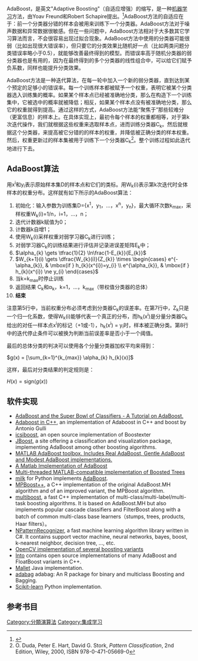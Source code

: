 AdaBoost，是英文"Adaptive Boosting"（自适应增强）的缩写，是一种[[机器学习|机器学习]]方法，由Yoav Freund和Robert Schapire提出。<ref>{{cite paper | first1 = Yoav | last1 = Freund | first2 = Robert E. | last2 = Schapire | id = {{citeseerx|10.1.1.56.9855}} | title = A Decision-Theoretic Generalization of on-Line Learning and an Application to Boosting | year = 1995 }}</ref>AdaBoost方法的自适应在于：前一个分类器分错的样本会被用来训练下一个分类器。AdaBoost方法对于噪声数据和异常数据很敏感。但在一些问题中，AdaBoost方法相对于大多数其它学习算法而言，不会很容易出现过拟合现象。AdaBoost方法中使用的分类器可能很弱（比如出现很大错误率），但只要它的分类效果比随机好一点（比如两类问题分类错误率略小于0.5），就能够改善最终得到的模型。而错误率高于随机分类器的弱分类器也是有用的，因为在最终得到的多个分类器的线性组合中，可以给它们赋予负系数，同样也能提升分类效果。

AdaBoost方法是一种迭代算法，在每一轮中加入一个新的弱分类器，直到达到某个预定的足够小的错误率。每一个训练样本都被赋予一个权重，表明它被某个分类器选入训练集的概率。如果某个样本点已经被准确地分类，那么在构造下一个训练集中，它被选中的概率就被降低；相反，如果某个样本点没有被准确地分类，那么它的权重就得到提高。通过这样的方式，AdaBoost方法能“聚焦于”那些较难分（更富信息）的样本上。在具体实现上，最初令每个样本的权重都相等，对于第k次迭代操作，我们就根据这些权重来选取样本点，进而训练分类器C<sub>k</sub>。然后就根据这个分类器，来提高被它分错的的样本的权重，并降低被正确分类的样本权重。然后，权重更新过的样本集被用于训练下一个分类器C<sub>k</sub><ref>O. Duda, Peter E. Hart, David G. Stork, ''Pattern Classification'', 2nd Edition, Wiley, 2000, ISBN 978-0-471-05669-0</ref>。整个训练过程如此迭代地进行下去。

== AdaBoost算法 == 
用x<sup>i</sup>和y<sub>i</sub>表示原始样本集D的样本点和它们的类标。用W<sub>k</sub>(i)表示第k次迭代时全体样本的权重分布。这样就有如下所示的AdaBoost算法：
# 初始化：输入参数为训练集D={x<sup>1</sup>，y<sub>1</sub>，...，x<sup>n</sup>，y<sub>n</sub>}，最大循环次数k<sub>max</sub>，采样权重W<sub>k</sub>(i)=1/n，i=1，...，n；
#  迭代计数器k赋值为0；
#  计数器k自增1；
#  使用W<sub>k</sub>(i)采样权重对弱学习器C<sub>k</sub>进行训练；
#  对弱学习器C<sub>k</sub>的训练结果进行评估并记录进误差矩阵E<sub>k</sub>中；
#       <math>\alpha_{k} \gets \tfrac{1}{2} \ln\frac{1-E_{k}}{E_{k}}</math>
#       <math>W_{k+1}(i) \gets \dfrac{W_{k}(i)}{Z_{k}} \times \begin{cases} e^{-\alpha_{k}}, & \mbox{if  } h_{k}(x^{i})=y_{i} \\ e^{\alpha_{k}}, & \mbox{if  } h_{k}(x^{i}) \ne y_{i} \end{cases}</math>
#  当k=k<sub>max</sub>时停止训练
#  返回结果 C<sub>k</sub>和α<sub>k</sub>，k=1，...，k<sub>max</sub>（带权值分类器的总体）
# '''结束'''

注意第5行中，当前权重分布必须考虑到分类器C<sub>k</sub>的误差率。在第7行中，Z<sub>k</sub>只是一个归一化系数，使得W<sub>k</sub>(i)能够代表一个真正的分布，而h<sub>k</sub>(x<sup>i</sup>)是分量分类器C<sub>k</sub>给出的对任一样本点x<sup>i</sup>的标记（+1或-1），h<sub>k</sub>(x<sup>i</sup>) = y<sub>i</sub>时，样本被正确分类。第8行中的迭代停止条件可以被换为判断当前误差率是否小于一个阈值。

最后的总体分类的判决可以使用各个分量分类器加权平均来得到：

<math>g(x) = [\sum_{k=1}^{k_{max}} \alpha_{k} h_{k}(x)]</math>

这样，最后对分类结果的判定规则是：

<math>H(x) = \textrm{sign}\left( g(x) \right)</math>

== 软件实现 ==
*[http://www.inf.fu-berlin.de/inst/ag-ki/adaboost4.pdf AdaBoost and the Super Bowl of Classifiers - A Tutorial on AdaBoost.]{{Wayback|url=http://www.inf.fu-berlin.de/inst/ag-ki/adaboost4.pdf |date=20131101020946 }}
*[http://codingplayground.blogspot.com/2009/03/adaboost-improve-your-performance.html Adaboost in C++]{{Wayback|url=http://codingplayground.blogspot.com/2009/03/adaboost-improve-your-performance.html |date=20111006163224 }}, an implementation of Adaboost in C++ and boost by Antonio Gulli
*[http://code.google.com/p/icsiboost/ icsiboost]{{Wayback|url=http://code.google.com/p/icsiboost/ |date=20130601234409 }}, an open source implementation of Boostexter
*[http://jboost.sourceforge.net JBoost]{{Wayback|url=http://jboost.sourceforge.net/ |date=20180603131348 }}, a site offering a classification and visualization package, implementing AdaBoost among other boosting algorithms.
*[https://web.archive.org/web/20110817114237/http://graphics.cs.msu.ru/en/science/research/machinelearning/adaboosttoolbox MATLAB AdaBoost toolbox. Includes Real AdaBoost, Gentle AdaBoost and Modest AdaBoost implementations.]
*[http://www.mathworks.com/matlabcentral/fileexchange/loadFile.do?objectId=21317&objectType=file A Matlab Implementation of AdaBoost]{{Wayback|url=http://www.mathworks.com/matlabcentral/fileexchange/loadFile.do?objectId=21317&objectType=file |date=20190919023724 }}
*[https://sites.google.com/site/carlosbecker/resources/gradient-boosting-boosted-trees Multi-threaded MATLAB-compatible implementation of Boosted Trees]{{Wayback|url=https://sites.google.com/site/carlosbecker/resources/gradient-boosting-boosted-trees |date=20140522125421 }}
*[http://luispedro.org/software/milk milk]{{Wayback|url=http://luispedro.org/software/milk |date=20130917063455 }} for Python implements [https://web.archive.org/web/20120711210335/http://packages.python.org/milk/adaboost.html AdaBoost].
*[http://www.esuli.it/mpboost MPBoost++]{{Wayback|url=http://www.esuli.it/mpboost |date=20110604124807 }}, a C++ implementation of the original AdaBoost.MH algorithm and of an improved variant, the MPBoost algorithm.
*[https://web.archive.org/web/20150419050429/http://www.multiboost.org/ multiboost], a fast C++ implementation of multi-class/multi-label/multi-task boosting algorithms. It is based on AdaBoost.MH but also implements popular cascade classifiers and FilterBoost along with a batch of common multi-class base learners（stumps, trees, products, Haar filters）。
*[http://npatternrecognizer.codeplex.com/ NPatternRecognizer ]{{Wayback|url=http://npatternrecognizer.codeplex.com/ |date=20130820072633 }}, a fast machine learning algorithm library written in C#. It contains support vector machine, neural networks, bayes, boost, k-nearest neighbor, decision tree, ..., etc.
*[https://web.archive.org/web/20120924165410/http://opencv.willowgarage.com/documentation/cpp/boosting.html OpenCV implementation of several boosting variants]
*[https://web.archive.org/web/20100709025652/http://intopii.com/into/ Into] contains open source implementations of many AdaBoost and FloatBoost variants in C++.
*[http://mallet.cs.umass.edu/ Mallet]{{Wayback|url=http://mallet.cs.umass.edu/ |date=20120426044516 }} Java implementation.
*[https://web.archive.org/web/20150505023754/http://cran.r-project.org/web/packages/adabag/ adabag] adabag: An R package for binary and multiclass Boosting and Bagging.
*[https://web.archive.org/web/20150426104718/http://scikit-learn.org/dev/modules/ensemble.html#adaboost Scikit-learn] Python implementation.

== 参考书目 ==
{{reflist}}

[[Category:分類演算法|Category:分類演算法]]
[[Category:集成学习|Category:集成学习]]